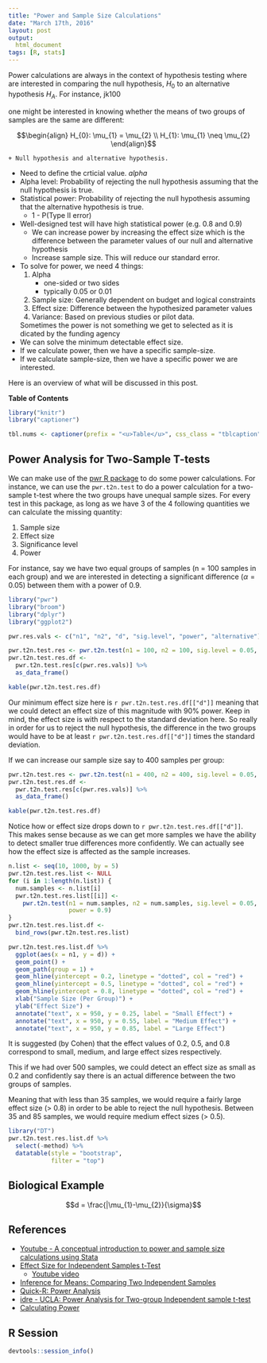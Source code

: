 ```yaml
---
title: "Power and Sample Size Calculations"
date: "March 17th, 2016"
layout: post
output:
  html_document
tags: [R, stats]
---
```


Power calculations are always in the context of hypothesis testing where are interested in comparing the null hypothesis, <span class="inlinecode">$H_{0}$</span> to an alternative hypothesis <span class="inlinecode">$H_{A}$</span>. For instance, jk100

one might be interested in knowing whether the means of two groups of samples are the same are different:

<div>
$$\begin{align}
H_{0}: \mu_{1} = \mu_{2} \\
H_{1}: \mu_{1} \neq \mu_{2}
\end{align}$$
</div>






    + Null hypothesis and alternative hypothesis.
  * Need to define the crticial value. <span class="inlinecode">$alpha$</span>
* Alpha level: Probability of rejecting the null hypothesis assuming that the null hypothesis is true.
* Statistical power: Probability of rejecting the null hypothesis assuming that the alternative hypothesis is true. 
    + 1 - P(Type II error)
* Well-designed test will have high statistical power (e.g. 0.8 and 0.9)
    + We can increase power by increasing the effect size which is the difference between the parameter values of our null and alternative hypothesis
    + Increase sample size. This will reduce our standard error.
* To solve for power, we need 4 things:
    1. Alpha
        + one-sided or two sides
        + typically 0.05 or 0.01
    1. Sample size: Generally dependent on budget and logical constraints
    1. Effect size: Difference between the hypothesized parameter values
    1. Variance: Based on previous studies or pilot data.


    Sometimes the power is not something we get to selected as it is dicated by the funding agency
* We can solve the minimum detectable effect size.
* If we calculate power, then we have a specific sample-size.
* If we calculate sample-size, then we have a specific power we are interested.

Here is an overview of what will be discussed in this post.

**Table of Contents**

<ul data-toc="body" data-toc-headings="h2,h3"></ul>

```r
library("knitr")
library("captioner")

tbl.nums <- captioner(prefix = "<u>Table</u>", css_class = "tblcaption")
```

## Power Analysis for Two-Sample T-tests

We can make use of the [pwr R package](https://cran.r-project.org/web/packages/pwr/index.html) to do some power calculations. For instance, we can use the `pwr.t2n.test` to do a power calculation for a two-sample t-test where the two groups have unequal sample sizes. For every test in this package, as long as we have 3 of the 4 following quantities we can calculate the missing quantity:

1. Sample size
1. Effect size
1. Significance level
1. Power

For instance, say we have two equal groups of samples (n = 100 samples in each group) and we are interested in detecting a significant difference (<span class="inlinecode">$\alpha = 0.05$</span>) between them with a power of 0.9. 

```r
library("pwr")
library("broom")
library("dplyr")
library("ggplot2")

pwr.res.vals <- c("n1", "n2", "d", "sig.level", "power", "alternative")

pwr.t2n.test.res <- pwr.t2n.test(n1 = 100, n2 = 100, sig.level = 0.05, power = 0.9)
pwr.t2n.test.res.df <- 
  pwr.t2n.test.res[c(pwr.res.vals)] %>%
  as_data_frame()

kable(pwr.t2n.test.res.df)
```

Our minimum effect size here is `r pwr.t2n.test.res.df[["d"]]` meaning that we could detect an effect size of this magnitude with 90% power. Keep in mind, the effect size is with respect to the standard deviation here. So really in order for us to reject the null hypothesis, the difference in the two groups would have to be at least `r pwr.t2n.test.res.df[["d"]]` times the standard deviation. 

If we can increase our sample size say to 400 samples per group:

```r
pwr.t2n.test.res <- pwr.t2n.test(n1 = 400, n2 = 400, sig.level = 0.05, power = 0.9)
pwr.t2n.test.res.df <- 
  pwr.t2n.test.res[c(pwr.res.vals)] %>%
  as_data_frame()

kable(pwr.t2n.test.res.df)
```

Notice how or effect size drops down to `r pwr.t2n.test.res.df[["d"]]`. This makes sense because as we can get more samples we have the ability to detect smaller true differences more confidently. We can actually see how the effect size is affected as the sample increases.

```r
n.list <- seq(10, 1000, by = 5)
pwr.t2n.test.res.list <- NULL
for (i in 1:length(n.list)) {
  num.samples <- n.list[i]
  pwr.t2n.test.res.list[[i]] <- 
    pwr.t2n.test(n1 = num.samples, n2 = num.samples, sig.level = 0.05, 
                 power = 0.9)
}
pwr.t2n.test.res.list.df <- 
  bind_rows(pwr.t2n.test.res.list)

pwr.t2n.test.res.list.df %>%
  ggplot(aes(x = n1, y = d)) +
  geom_point() +
  geom_path(group = 1) +
  geom_hline(yintercept = 0.2, linetype = "dotted", col = "red") +
  geom_hline(yintercept = 0.5, linetype = "dotted", col = "red") +
  geom_hline(yintercept = 0.8, linetype = "dotted", col = "red") +
  xlab("Sample Size (Per Group)") +
  ylab("Effect Size") +
  annotate("text", x = 950, y = 0.25, label = "Small Effect") +
  annotate("text", x = 950, y = 0.55, label = "Medium Effect") +
  annotate("text", x = 950, y = 0.85, label = "Large Effect")
```

It is suggested (by Cohen) that the effect values of 0.2, 0.5, and 0.8 correspond to small, medium, and large effect sizes respectively. 

This if we had over 500 samples, we could detect an effect size as small as 0.2 and confidently say there is an actual difference between the two groups of samples.


Meaning that with less than 35 samples, we would require a fairly large effect size (> 0.8) in order to be able to reject the null hypothesis. Between 35 and 85 samples, we would require medium effect sizes (> 0.5). 

```r
library("DT")
pwr.t2n.test.res.list.df %>%
  select(-method) %>%
  datatable(style = "bootstrap",
            filter = "top")
```

## Biological Example



<div>
$$d = \frac{|\mu_{1}-\mu_{2}}{\sigma}$$
</div>


## References

* [Youtube - A conceptual introduction to power and sample size calculations using Stata](https://www.youtube.com/watch?v=QBONLUp7i28)
* [Effect Size for Independent Samples t-Test](http://www.statisticslectures.com/topics/effectsizeindependentsamplest/)
    + [Youtube video](https://www.youtube.com/watch?v=wGlbyNBxEM8)
* [Inference for Means: Comparing Two Independent Samples](http://www.stat.ubc.ca/~rollin/stats/ssize/n2.html)
* [Quick-R: Power Analysis](http://www.statmethods.net/stats/power.html)
* [idre - UCLA: Power Analysis for Two-group Independent sample t-test](http://www.ats.ucla.edu/stat/r/dae/t_test_power2.htm)
* [Calculating Power](https://www.youtube.com/watch?v=9lyCnLznAfs&nohtml5=False)

## R Session

```r
devtools::session_info()
```
